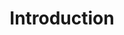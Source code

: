 ---
title: Introduction
description: Welcome Zella AI Developer Platform. Zella AI let's you integrated, experiment & fine tune AI
---